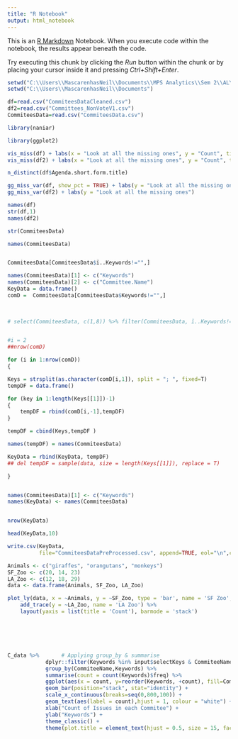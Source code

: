 ```yaml
---
title: "R Notebook"
output: html_notebook
---
```


This is an [R Markdown](http://rmarkdown.rstudio.com) Notebook. When you execute code within the notebook, the results appear beneath the code. 

Try executing this chunk by clicking the *Run* button within the chunk or by placing your cursor inside it and pressing *Ctrl+Shift+Enter*. 

```r
setwd("C:\\Users\\MascarenhasNeil\\Documents\\MPS Analytics\\Sem 2\\ALY6070 - Communication and Visualization for Data Analytics SEC Spring 2021 CPS\\Diplomacy Lab's Data Sets")
setwd("C:\\Users\\MascarenhasNeil\\Documents")
```


```r
df=read.csv("CommiteesDataCleaned.csv")
df2=read.csv("Committees_NonVoteV1.csv")
CommiteesData=read.csv("CommiteesData.csv")


```


```r
library(naniar)

library(ggplot2)
```


```r
vis_miss(df) + labs(x = "Look at all the missing ones", y = "Count", title = "For CommiteesData Dataset")
vis_miss(df2) + labs(x = "Look at all the missing ones", y = "Count", title = "For Committees_NonVoteV1 Dataset")

n_distinct(df$Agenda.short.form.title)
```


```r
gg_miss_var(df, show_pct = TRUE) + labs(y = "Look at all the missing ones")
gg_miss_var(df2) + labs(y = "Look at all the missing ones")
```


```r
names(df)
str(df,1)
names(df2)

str(CommiteesData)
```


```r
names(CommiteesData)


CommiteesData[CommiteesData$ï..Keywords!="",]


```


```r
names(CommiteesData)[1] <- c("Keywords")
names(CommiteesData)[2] <- c("Committee.Name")
KeyData = data.frame()
comD =  CommiteesData[CommiteesData$Keywords!="",]
    
    

# select(CommiteesData, c(1,8)) %>% filter(CommiteesData, ï..Keywords!="")


#i = 2
##nrow(comD)

for (i in 1:nrow(comD))
{

Keys = strsplit(as.character(comD[i,1]), split = "; ", fixed=T)
tempDF = data.frame()

for (key in 1:length(Keys[[1]])-1)
{
    tempDF = rbind(comD[i,-1],tempDF)
}

tempDF = cbind(Keys,tempDF )

names(tempDF) = names(CommiteesData)

KeyData = rbind(KeyData, tempDF)
## del tempDF = sample(data, size = length(Keys[[1]]), replace = T)

}

```



```r

```


```r

names(CommiteesData)[1] <- c("Keywords")
names(KeyData) <- names(CommiteesData)


nrow(KeyData)

head(KeyData,10)

write.csv(KeyData, 
          file="CommiteesDataPreProcessed.csv", append=TRUE, eol="\n",col.names=TRUE,sep=",",dec=".",na="NA", row.names = FALSE)


```


```r


Animals <- c("giraffes", "orangutans", "monkeys")
SF_Zoo <- c(20, 14, 23)
LA_Zoo <- c(12, 18, 29)
data <- data.frame(Animals, SF_Zoo, LA_Zoo)

plot_ly(data, x = ~Animals, y = ~SF_Zoo, type = 'bar', name = 'SF Zoo', text = SF_Zoo ) %>% 
    add_trace(y = ~LA_Zoo, name = 'LA Zoo') %>% 
    layout(yaxis = list(title = 'Count'), barmode = 'stack')






C_data %>%       # Applying group_by & summarise
            dplyr::filter(Keywords %in% input$selectKeys & CommiteeName %in% input$selectComm) %>%
            group_by(CommiteeName,Keywords) %>%
            summarise(count = count(Keywords)$freq) %>%
            ggplot(aes(x = count, y=reorder(Keywords, +count), fill=CommiteeName)) + 
            geom_bar(position="stack", stat="identity") +
            scale_x_continuous(breaks=seq(0,800,100)) +
            geom_text(aes(label = count),hjust = 1, colour = "white") +
            xlab("Count of Issues in each Commitee") + 
            ylab("Keywords") +
            theme_classic() + 
            theme(plot.title = element_text(hjust = 0.5, size = 15, face = "bold"))


```



